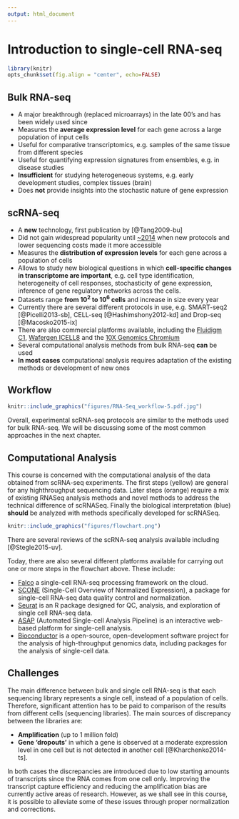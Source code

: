 ```yaml
---
output: html_document
---
```


# Introduction to single-cell RNA-seq

```r
library(knitr)
opts_chunk$set(fig.align = "center", echo=FALSE)
```

## Bulk RNA-seq

* A major breakthrough (replaced microarrays) in the late 00's and has been widely used since
* Measures the __average expression level__ for each gene across a large population of input cells
* Useful for comparative transcriptomics, e.g. samples of the same tissue from different species
* Useful for quantifying expression signatures from ensembles, e.g. in disease studies
* __Insufficient__ for studying heterogeneous systems, e.g. early development studies, complex tissues (brain)
* Does __not__ provide insights into the stochastic nature of gene expression
    
## scRNA-seq

* A __new__ technology, first publication by [@Tang2009-bu]
* Did not gain widespread popularity until [~2014](https://www.ohio.edu/bioinformatics/upload/Single-Cell-RNA-seq-Method-of-the-Year-2013.pdf) when new protocols and lower sequencing costs made it more accessible
* Measures the __distribution of expression levels__ for each gene across a population of cells
* Allows to study new biological questions in which __cell-specific changes in transcriptome are important__, e.g. cell type identification, heterogeneity of cell responses, stochasticity of gene expression, inference of gene regulatory networks across the cells.
* Datasets range __from $10^2$ to $10^6$ cells__ and increase in size every year
* Currently there are several different protocols in use, e.g. SMART-seq2 [@Picelli2013-sb], CELL-seq [@Hashimshony2012-kd] and Drop-seq [@Macosko2015-ix]
* There are also commercial platforms available, including the [Fluidigm C1](https://www.fluidigm.com/products/c1-system), [Wafergen ICELL8](https://www.wafergen.com/products/icell8-single-cell-system) and the [10X Genomics Chromium](https://www.10xgenomics.com/single-cell/)
* Several computational analysis methods from bulk RNA-seq __can__ be used
* __In most cases__ computational analysis requires adaptation of the existing methods or development of new ones

## Workflow

```r
knitr::include_graphics("figures/RNA-Seq_workflow-5.pdf.jpg")
```

Overall, experimental scRNA-seq protocols are similar to the methods used for bulk RNA-seq. We will be discussing some of the most common approaches in the next chapter.

## Computational Analysis

This course is concerned with the computational analysis of the data
obtained from scRNA-seq experiments. The first steps (yellow) are general for any highthroughput sequencing data. Later steps (orange) require a mix of existing RNASeq analysis methods and novel methods to address the technical difference of scRNASeq. Finally the biological interpretation (blue) __should__ be analyzed with methods specifically developed for scRNASeq.

```r
knitr::include_graphics("figures/flowchart.png")
```

There are several reviews of the scRNA-seq analysis available including [@Stegle2015-uv].

Today, there are also several different platforms available for carrying out one or more steps in the flowchart above. These include:

* [Falco](https://github.com/VCCRI/Falco/) a single-cell RNA-seq processing framework on the cloud.
* [SCONE](https://github.com/YosefLab/scone) (Single-Cell Overview of Normalized Expression), a package for single-cell RNA-seq data quality control and normalization.
* [Seurat](http://satijalab.org/seurat/) is an R package designed for QC, analysis, and exploration of single cell RNA-seq data.
* [ASAP](https://asap.epfl.ch/) (Automated Single-cell Analysis Pipeline) is an interactive web-based platform for single-cell analysis.
* [Bioconductor](https://master.bioconductor.org/packages/release/workflows/html/simpleSingleCell.html) is a open-source, open-development software project for the analysis of high-throughput genomics data, including packages for the analysis of single-cell data.


## Challenges

The main difference between bulk and single cell RNA-seq is that each sequencing library represents a single cell, instead of a population of cells. Therefore, significant attention has to be paid to comparison of the results from different cells (sequencing libraries). The main sources of discrepancy between the libraries are:

* __Amplification__ (up to 1 million fold)
* __Gene 'dropouts'__ in which a gene is observed at a moderate expression level in one cell but is not detected in another cell [@Kharchenko2014-ts].

In both cases the discrepancies are introduced due to low starting amounts of transcripts since the RNA comes from one cell only. Improving the transcript capture efficiency and reducing the amplification bias are currently active areas of research. However, as we shall see in this course, it is possible to alleviate some of these issues through proper normalization and corrections.


